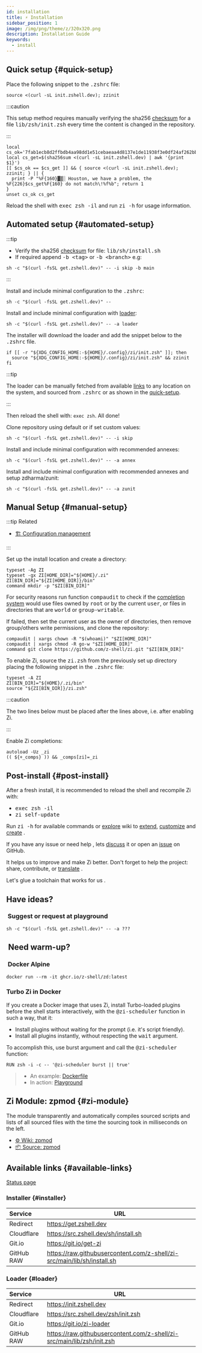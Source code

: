 ```yaml
---
id: installation
title: ⚡️ Installation
sidebar_position: 1
image: /img/png/theme/z/320x320.png
description: Installation Guide
keywords:
  - install
---
```



## <i class="fas fa-spinner fa-spin"></i> Quick setup {#quick-setup}

Place the following snippet to the <kbd>.zshrc</kbd> file:

<Tabs>
  <TabItem value="instant-source" label="Instant" default>

```shell title="~/.zshrc"
source <(curl -sL init.zshell.dev); zzinit
```

  </TabItem>
  <TabItem value="verified-source" label="Verified">

:::caution

This setup method requires manually verifying the sha256 [checksum][checksum-txt] for a file <kbd>lib/zsh/init.zsh</kbd> every time the content is changed in the repository.

:::

```shell showLineNumbers title="~/.zshrc"
local cs_ok='7fab1ecb8d2ffbdb4aa98dd1e51cebaeaa4d8137e1de11938f3e0df24af262bb'
local cs_get=$(sha256sum <(curl -sL init.zshell.dev) | awk '{print $1}')
[[ $cs_ok == $cs_get ]] && { source <(curl -sL init.zshell.dev); zzinit; } || {
  print -P "%F{160}▓▒░ Houston, we have a problem, the %F{226}$cs_get%F{160} do not match\!%f%b"; return 1
}
unset cs_ok cs_get
```

  </TabItem>
</Tabs>

Reload the shell with <kbd>exec zsh -il</kbd> and run <kbd>zi -h</kbd> for usage information.

## <i class="fas fa-spinner fa-spin"></i> Automated setup {#automated-setup}

:::tip

- Verify the sha256 [checksum][checksum-txt] for file: <kbd>lib/sh/install.sh</kbd>
- If required append <kbd>-b \<tag></kbd> or <kbd>-b \<branch></kbd> e.g:

```shell
sh -c "$(curl -fsSL get.zshell.dev)" -- -i skip -b main
```

:::

<Tabs>
  <TabItem value="minimal" label="Minimal" default>

Install and include minimal configuration to the <kbd>.zshrc</kbd>:

```shell
sh -c "$(curl -fsSL get.zshell.dev)" --
```

  </TabItem>
  <TabItem value="minimal-loader" label="Loader">

Install and include minimal configuration with [loader](#loader):

```shell
sh -c "$(curl -fsSL get.zshell.dev)" -- -a loader
```

The installer will download the loader and add the snippet below to the <kbd>.zshrc</kbd> file.

```shell showLineNumbers
if [[ -r "${XDG_CONFIG_HOME:-${HOME}/.config}/zi/init.zsh" ]]; then
  source "${XDG_CONFIG_HOME:-${HOME}/.config}/zi/init.zsh" && zzinit
fi
```

:::tip

The loader can be manually fetched from available [links](#loader) to any location on the system, and sourced from <kbd>.zshrc</kbd> or as shown in the [quick-setup](#quick-setup).

:::

Then reload the shell with: `exec zsh`. All done!

  </TabItem>
  <TabItem value="repository" label="Repository">

Clone repository using default or if set <Link to="/docs/guides/customization#customizing-paths">custom</Link> values:

```shell
sh -c "$(curl -fsSL get.zshell.dev)" -- -i skip
```

  </TabItem>
  <TabItem value="minimal-annexes" label="Annex">

Install and include minimal configuration with recommended <Link to="/ecosystem/annexes/overview">annexes</Link>:

```shell
sh -c "$(curl -fsSL get.zshell.dev)" -- -a annex
```

  </TabItem>
  <TabItem value="minimal-zunit" label="ZUnit">

Install and include minimal configuration with recommended <Link to="/ecosystem/annexes/overview">annexes</Link> and setup <Link href="https://github.com/zdharma/zunit">zdharma/zunit</Link>:

```shell
sh -c "$(curl -fsSL get.zshell.dev)" -- -a zunit
```

  </TabItem>
  </Tabs>

## <i class="fas fa-spinner fa-spin"></i> Manual Setup {#manual-setup}

:::tip Related

- [🏗 Configuration management](/docs/guides/customization#customizing-paths)

:::

Set up the install location and create a directory:

```shell showLineNumbers
typeset -Ag ZI
typeset -gx ZI[HOME_DIR]="${HOME}/.zi" ZI[BIN_DIR]="${ZI[HOME_DIR]}/bin"
command mkdir -p "$ZI[BIN_DIR]"
```

For security reasons run function <kbd>compaudit</kbd> to check if the [completion system][completion-system] would use files owned by <kbd>root</kbd> or by the current <kbd>user</kbd>, or files in directories that are <kbd>world</kbd> or <kbd>group-writable</kbd>.

If failed, then set the current user as the owner of directories, then remove group/others write permissions, and clone the repository:

```shell showLineNumbers
compaudit | xargs chown -R "$(whoami)" "$ZI[HOME_DIR]"
compaudit | xargs chmod -R go-w "$ZI[HOME_DIR]"
command git clone https://github.com/z-shell/zi.git "$ZI[BIN_DIR]"
```

To enable Zi, source the <kbd>zi.zsh</kbd> from the previously set up directory placing the following snippet in the <kbd>.zshrc</kbd> file:

```shell title="~/.zshrc" showLineNumbers
typeset -A ZI
ZI[BIN_DIR]="${HOME}/.zi/bin"
source "${ZI[BIN_DIR]}/zi.zsh"
```

:::caution

The two lines below must be placed after the lines above, i.e. after enabling Zi.

:::

Enable Zi completions:

```shell title="~/.zshrc" showLineNumbers
autoload -Uz _zi
(( ${+_comps} )) && _comps[zi]=_zi
```

## <i class="fas fa-spinner fa-spin"></i> Post-install {#post-install}

After a fresh install, it is recommended to reload the shell and recompile Zi with:

- <kbd>exec zsh -il</kbd>
- <kbd>zi self-update</kbd>

Run <kbd>zi -h</kbd> for available commands or [explore][collection-page] wiki to [extend][ecosystem-page], [customize][customization-page] and [create][zsh-plugin-standard] <Emoji symbol="👍" label="thumbs-up"/> <Emoji symbol="🎉" label="party-popper"/>.

If you have any issue or need help <Emoji symbol="🤦‍♂️" label="man-facepalming"/>, lets [discuss][discuss] it or open an [issue][issue] on GitHub.

It helps us to improve and make Zi better. Don't forget to help the project: share, contribute, or [translate][help-translate] <Emoji symbol="🌐" label="globe-with-meridians"/> <Emoji symbol="🥰" label="smiling-face-with-hearts"/> <Emoji symbol="🤓" label="nerd-face"/>.

Let's glue a toolchain that works for us <Emoji symbol="🚀" label="rocket"/>.

## <i class="fas fa-sync-alt fa-spin"></i> Have ideas?

### <i class="fa-solid fa-list-check"></i>&nbsp;Suggest or request at&nbsp;<Link href="https://github.com/z-shell/playground">playground</Link>

```shell
sh -c "$(curl -fsSL get.zshell.dev)" -- -a ???
```

## <i class="fas fa-sync-alt fa-spin"></i>&nbsp;Need warm-up?

### <i class="fa-brands fa-docker"></i>&nbsp;<Link href="https://github.com/z-shell/zd/pkgs/container/zd">Docker Alpine</Link>

```shell
docker run --rm -it ghcr.io/z-shell/zd:latest
```

### <i class="fa-brands fa-docker"></i> Turbo Zi in Docker

If you create a Docker image that uses Zi, install Turbo-loaded plugins before the shell starts interactively, with the <kbd>@zi-scheduler</kbd> function in such a way, that it:

- Install plugins without waiting for the prompt (i.e. it's script friendly).
- Install all plugins instantly, without respecting the <kbd>wait</kbd> argument.

To accomplish this, use burst argument and call the <kbd>@zi-scheduler</kbd> function:

```docker
RUN zsh -i -c -- '@zi-scheduler burst || true'
```

> - An example: [Dockerfile][dockerfile]
> - In action: [Playground][playground]

## <i class="fas fa-cog fa-pulse"></i> Zi Module: zpmod {#zi-module}

The module transparently and automatically compiles sourced scripts and lists of all sourced files with the time the sourcing took in milliseconds on the left.

- [⚙️ Wiki: zpmod][zpmod-page]
- [📦 Source: zpmod][z-shell/zpmod]

## <i class="fas fa-sync-alt fa-spin"></i> Available links {#available-links}

[Status page][status] <Emoji symbol="✅" label="check-mark-button"/>

### <i class="fa-solid fa-gear"></i> Installer {#installer}

| Service    | URL                                                                     |
| :--------- | ----------------------------------------------------------------------- |
| Redirect   | https://get.zshell.dev                                                  |
| Cloudflare | https://src.zshell.dev/sh/install.sh                                    |
| Git.io     | https://git.io/get-zi                                                   |
| GitHub RAW | https://raw.githubusercontent.com/z-shell/zi-src/main/lib/sh/install.sh |

### <i class="fa-brands fa-superpowers"></i> Loader {#loader}

| Service    | URL                                                                    |
| :--------- | ---------------------------------------------------------------------- |
| Redirect   | https://init.zshell.dev                                                |
| Cloudflare | https://src.zshell.dev/zsh/init.zsh                                    |
| Git.io     | https://git.io/zi-loader                                               |
| GitHub RAW | https://raw.githubusercontent.com/z-shell/zi-src/main/lib/zsh/init.zsh |

<!-- end-of-file -->
<!-- links -->

[zpmod-page]: /ecosystem/plugins/zsh-modules#-z-shellzpmod
[customization-page]: /docs/guides/customization
[ecosystem-page]: /ecosystem
[collection-page]: /community/category/-collection
[zsh-plugin-standard]: /community/zsh_plugin_standard

<!-- external -->

[checksum-txt]: https://raw.githubusercontent.com/z-shell/zi-src/main/lib/checksum.txt
[completion-system]: https://zsh.sourceforge.io/Doc/Release/Completion-System.html#Use-of-compinit
[discuss]: https://github.com/orgs/z-shell/discussions/new
[dockerfile]: https://github.com/robobenklein/configs/blob/master/Dockerfile
[issue]: https://github.com/z-shell/zi/issues/new/choose
[playground]: https://github.com/z-shell/playground
[status]: https://status.zshell.dev
[help-translate]: https://digitalclouds.crowdin.com/z-shell
[z-shell/zpmod]: https://github.com/z-shell/zpmod
